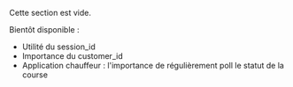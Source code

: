 Cette section est vide.

Bientôt disponible :

* Utilité du session_id
* Importance du customer_id
* Application chauffeur : l'importance de régulièrement poll le statut de la course
